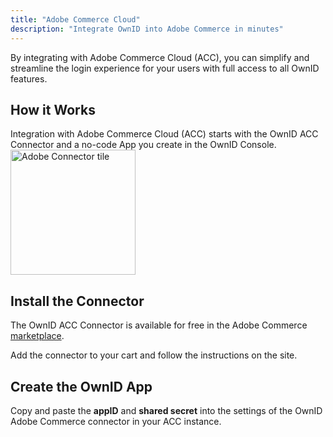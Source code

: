 ```yaml
---
title: "Adobe Commerce Cloud"
description: "Integrate OwnID into Adobe Commerce in minutes"
---
```




By integrating with Adobe Commerce Cloud (ACC), you can simplify and streamline the login experience for your users with full access to all OwnID features. 

## How it Works

Integration with Adobe Commerce Cloud (ACC) starts with the OwnID ACC Connector and a no-code App you create in the OwnID Console. 
<img src="/images/oi-tile-adob.png" width="200"  alt="Adobe Connector tile"></img>


## Install the Connector
The OwnID ACC Connector is available for free in the Adobe Commerce [marketplace](https://commercemarketplace.adobe.com/ownid-connector.html).

Add the connector to your cart and follow the instructions on the site.

## Create the OwnID App

<BuildAppSnippet connector_name="Adobe Commerce Cloud"/>

Copy and paste the **appID** and **shared secret** into the settings of the OwnID Adobe Commerce connector in your ACC instance.

<UserDataSnippet/>


<NextStepsSnippet/>

